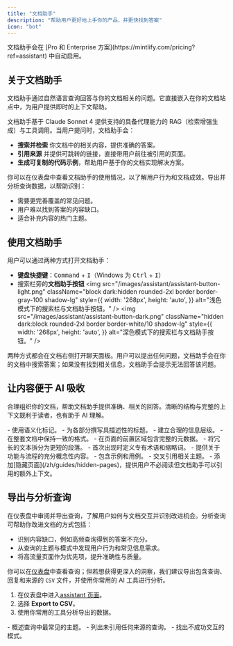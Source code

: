 ```yaml
---
title: "文档助手"
description: "帮助用户更好地上手你的产品，并更快找到答案"
icon: "bot"
---
```


<Info>
  文档助手会在 [Pro 和 Enterprise 方案](https://mintlify.com/pricing?ref=assistant) 中自动启用。
</Info>

## 关于文档助手

文档助手通过自然语言查询回答与你的文档相关的问题。它直接嵌入在你的文档站点中，为用户提供即时的上下文帮助。

文档助手基于 Claude Sonnet 4 提供支持的具备代理能力的 RAG（检索增强生成）与工具调用。当用户提问时，文档助手会：

* **搜索并检索** 你文档中的相关内容，提供准确的答案。
* **引用来源** 并提供可跳转的链接，直接带用户前往被引用的页面。
* **生成可复制的代码示例**，帮助用户基于你的文档实现解决方案。

你可以在仪表盘中查看文档助手的使用情况，以了解用户行为和文档成效。导出并分析查询数据，以帮助识别：

* 需要更完善覆盖的常见问题。
* 用户难以找到答案的内容缺口。
* 适合补充内容的热门主题。

## 使用文档助手

用户可以通过两种方式打开文档助手：

- **键盘快捷键**：<kbd>Command</kbd> + <kbd>I</kbd>（Windows 为 <kbd>Ctrl</kbd> + <kbd>I</kbd>）
- 搜索栏旁的**文档助手按钮**
  <img
    src="/images/assistant/assistant-button-light.png"
    className="block dark:hidden rounded-2xl border border-gray-100 shadow-lg"
    style={{
      width: '268px',
      height: 'auto',
    }}
    alt="浅色模式下的搜索栏与文档助手按钮。"
  />
  <img
    src="/images/assistant/assistant-button-dark.png"
    className="hidden dark:block rounded-2xl border border-white/10 shadow-lg"
    style={{
      width: '268px',
      height: 'auto',
    }}
    alt="深色模式下的搜索栏与文档助手按钮。"
  />

两种方式都会在文档右侧打开聊天面板。用户可以提出任何问题，文档助手会在你的文档中搜索答案；如果没有找到相关信息，文档助手会提示无法回答该问题。

## 让内容便于 AI 吸收

合理组织你的文档，帮助文档助手提供准确、相关的回答。清晰的结构与完整的上下文既利于读者，也有助于 AI 理解。

<Card title="结构与组织">
  - 使用语义化标记。
  - 为各部分撰写具描述性的标题。
  - 建立合理的信息层级。
  - 在整套文档中保持一致的格式。
  - 在页面的前置区域包含完整的元数据。
  - 将冗长的文本拆分为更短的段落。
</Card>

<Card title="上下文">
  - 首次出现时定义专有术语和缩略词。
  - 提供关于功能与流程的充分概念性内容。
  - 包含示例和用例。
  - 交叉引用相关主题。
  - 添加[隐藏页面](/zh/guides/hidden-pages)，提供用户不必阅读但文档助手可以引用的额外上下文。
</Card>

## 导出与分析查询

在仪表盘中审阅并导出查询，了解用户如何与文档交互并识别改进机会。分析查询可帮助你改进文档的方式包括：

- 识别内容缺口，例如高频查询得到的答案不充分。
- 从查询的主题与模式中发现用户行为和常见信息需求。
- 将高流量页面作为优先项，提升准确性与质量。

你可以在[仪表盘](https://dashboard.mintlify.com/products/assistant)中查看查询；但若想获得更深入的洞察，我们建议导出包含查询、回复和来源的 `CSV` 文件，并使用你常用的 AI 工具进行分析。

1. 在仪表盘中进入[assistant 页面](https://dashboard.mintlify.com/products/assistant)。
2. 选择 **Export to CSV**。
3. 使用你常用的工具分析导出的数据。

<Card title="示例分析提示">
  - 概述查询中最常见的主题。
  - 列出未引用任何来源的查询。
  - 找出不成功交互的模式。
</Card>
